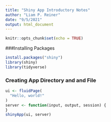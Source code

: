 ---
title: "Shiny App Introductory Notes"
author: "Liam P. Reiner"
date: "9/5/2021"
output: html_document
---

```{r setup, include=FALSE}
knitr::opts_chunk$set(echo = TRUE)
```

###Installing Packages

```{r}
install.packages("shiny")
library(shiny)
library(tidyverse)
```


### Creating App Directory and and File

```{r}
ui <- fluidPage(
  "Hello, world!"
)
server <- function(input, output, session) {
}
shinyApp(ui, server)
```